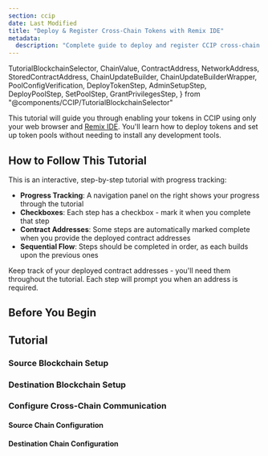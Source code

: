 ```yaml
---
section: ccip
date: Last Modified
title: "Deploy & Register Cross-Chain Tokens with Remix IDE"
metadata:
  description: "Complete guide to deploy and register CCIP cross-chain tokens using Remix IDE, by leveraging the Cross-Chain Token (CCT) standard. Learn step-by-step token deployment, pool configuration, and cross-chain setup. No development environment needed."
---
```


  TutorialBlockchainSelector,
  ChainValue,
  ContractAddress,
  NetworkAddress,
  StoredContractAddress,
  ChainUpdateBuilder,
  ChainUpdateBuilderWrapper,
  PoolConfigVerification,
  DeployTokenStep,
  AdminSetupStep,
  DeployPoolStep,
  SetPoolStep,
  GrantPrivilegesStep,
} from "@components/CCIP/TutorialBlockchainSelector"

This tutorial will guide you through enabling your tokens in CCIP using only your web browser and [Remix IDE](https://remix.ethereum.org). You'll learn how to deploy tokens and set up token pools without needing to install any development tools.

## How to Follow This Tutorial

This is an interactive, step-by-step tutorial with progress tracking:

- **Progress Tracking**: A navigation panel on the right shows your progress through the tutorial
- **Checkboxes**: Each step has a checkbox - mark it when you complete that step
- **Contract Addresses**: Some steps are automatically marked complete when you provide the deployed contract addresses
- **Sequential Flow**: Steps should be completed in order, as each builds upon the previous ones

<Aside type="tip" title="Stay Organized">
  Keep track of your deployed contract addresses - you'll need them throughout the tutorial. Each step will prompt you
  when an address is required.
</Aside>

## Before You Begin

<PrerequisitesCard client:load />

<TutorialBlockchainSelector client:load />

<ContractsImportCard client:load />

## Tutorial

### Source Blockchain Setup

<DeployTokenStep chain="source" client:load />

<AdminSetupStep chain="source" client:load />

<DeployPoolStep chain="source" client:load />

<SetPoolStep chain="source" client:load />

### Destination Blockchain Setup

<DeployTokenStep chain="destination" client:load />

<AdminSetupStep chain="destination" client:load />

<DeployPoolStep chain="destination" client:load />

<SetPoolStep chain="destination" client:load />

### Configure Cross-Chain Communication

#### Source Chain Configuration

<GrantPrivilegesStep chain="source" client:load />

<ChainUpdateBuilderWrapper chain="source" client:load />

<PoolConfigVerification chain="source" client:load />

#### Destination Chain Configuration

<GrantPrivilegesStep chain="destination" client:load />

<ChainUpdateBuilderWrapper chain="destination" client:load />

<PoolConfigVerification chain="destination" client:load />
